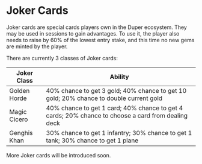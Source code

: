 # Joker Cards

Joker cards are special cards players own in the Duper ecosystem. They may be used in sessions to gain advantages. To use it, the player also needs to raise by 60% of the lowest entry stake, and this time no new gems are minted by the player.

There are currently 3 classes of Joker cards:

| Joker Class  | Ability                                                                                            |
| ------------ | -------------------------------------------------------------------------------------------------- |
| Golden Horde | 40% chance to get 3 gold; 40% chance to get 10 gold; 20% chance to double current gold             |
| Magic Cicero | 40% chance to get 1 card; 40% chance to get 4 cards; 20% chance to choose a card from dealing deck |
| Genghis Khan | 30% chance to get 1 infantry; 30% chance to get 1 tank; 30% chance to get 1 plane                  |

More Joker cards will be introduced soon.
